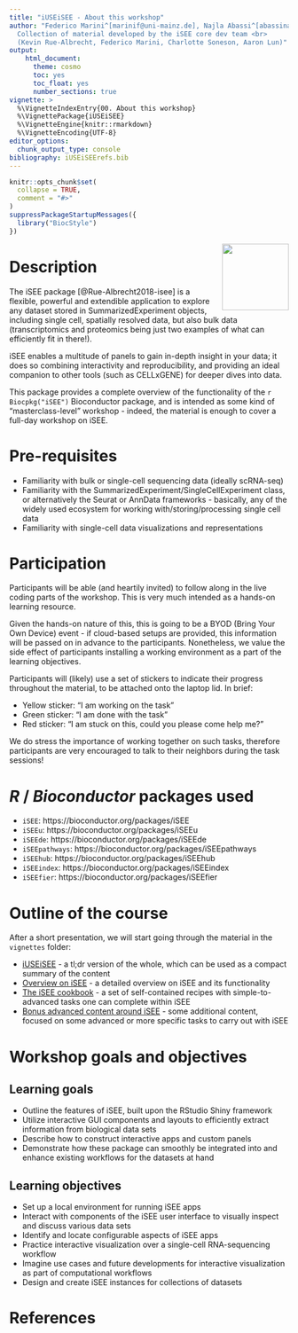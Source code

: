 ```yaml
---
title: "iUSEiSEE - About this workshop"
author: "Federico Marini^[marinif@uni-mainz.de], Najla Abassi^[abassina@uni-mainz.de] <br><hr>
  Collection of material developed by the iSEE core dev team <br>
  (Kevin Rue-Albrecht, Federico Marini, Charlotte Soneson, Aaron Lun)"
output: 
    html_document:
      theme: cosmo
      toc: yes
      toc_float: yes
      number_sections: true
vignette: >
  %\VignetteIndexEntry{00. About this workshop}
  %\VignettePackage{iUSEiSEE}
  %\VignetteEngine{knitr::rmarkdown}
  %\VignetteEncoding{UTF-8}
editor_options: 
  chunk_output_type: console
bibliography: iUSEiSEErefs.bib
---
```



```r
knitr::opts_chunk$set(
  collapse = TRUE,
  comment = "#>"
)
suppressPackageStartupMessages({
  library("BiocStyle")
})
```


<img src="iSEE.png" align="right" alt="" width="120" />

# Description

The iSEE package [@Rue-Albrecht2018-isee] is a flexible, powerful and extendible application to explore any dataset stored in SummarizedExperiment objects, including single cell, spatially resolved data, but also bulk data (transcriptomics and proteomics being just two examples of what can efficiently fit in there!).

iSEE enables a multitude of panels to gain in-depth insight in your data; it does so combining interactivity and reproducibility, and providing an ideal companion to other tools (such as CELLxGENE) for deeper dives into data.

This package provides a complete overview of the functionality of the `r Biocpkg("iSEE")` Bioconductor package, and is intended as some kind of "masterclass-level" workshop - indeed, the material is enough to cover a full-day workshop on iSEE.

# Pre-requisites

* Familiarity with bulk or single-cell sequencing data (ideally scRNA-seq)
* Familiarity with the SummarizedExperiment/SingleCellExperiment class, or 
alternatively the Seurat or AnnData frameworks - basically, any of the widely used 
ecosystem for working with/storing/processing single cell data
* Familiarity with single-cell data visualizations and representations

# Participation

Participants will be able (and heartily invited) to follow along in the live coding parts of the workshop. This is very much intended as a hands-on learning resource.

Given the hands-on nature of this, this is going to be a BYOD (Bring Your Own Device) event - if cloud-based setups are provided, this information will be passed on in advance to the participants.
Nonetheless, we value the side effect of participants installing a working environment as a part of the learning objectives.

Participants will (likely) use a set of stickers to indicate their progress throughout the material, to be attached onto the laptop lid. In brief:

* Yellow sticker: "I am working on the task"
* Green sticker: "I am done with the task"
* Red sticker: "I am stuck on this, could you please come help me?"

We do stress the importance of working together on such tasks, therefore participants are very encouraged to talk to their neighbors during the task sessions!

# _R_ / _Bioconductor_ packages used

* `iSEE`: https://bioconductor.org/packages/iSEE
* `iSEEu`: https://bioconductor.org/packages/iSEEu
* `iSEEde`: https://bioconductor.org/packages/iSEEde
* `iSEEpathways`: https://bioconductor.org/packages/iSEEpathways
* `iSEEhub`: https://bioconductor.org/packages/iSEEhub
* `iSEEindex`: https://bioconductor.org/packages/iSEEindex
* `iSEEfier`: https://bioconductor.org/packages/iSEEfier


# Outline of the course

After a short presentation, we will start going through the material in the `vignettes` folder:

* [iUSEiSEE](iUSEiSEE_01.Rmd) - a tl;dr version of the whole, which can be used as a compact summary of the content
* [Overview on iSEE](iSEE_overview_02.Rmd) - a detailed overview on iSEE and its functionality
* [The iSEE cookbook](iSEE_quickrecipes_03.Rmd) - a set of self-contained recipes with simple-to-advanced tasks one can complete within iSEE
* [Bonus advanced content around iSEE](bonus_content_04.Rmd) - some additional content, focused on some advanced or more specific tasks to carry out with iSEE

# Workshop goals and objectives

## Learning goals

* Outline the features of iSEE, built upon the RStudio Shiny framework
* Utilize interactive GUI components and layouts to efficiently extract information from biological data sets
* Describe how to construct interactive apps and custom panels
* Demonstrate how these package can smoothly be integrated into and enhance existing workflows for the datasets at hand

## Learning objectives

* Set up a local environment for running iSEE apps
* Interact with components of the iSEE user interface to visually inspect and discuss various data sets
* Identify and locate configurable aspects of iSEE apps
* Practice interactive visualization over a single-cell RNA-sequencing workflow
* Imagine use cases and future developments for interactive visualization as part of computational workflows
* Design and create iSEE instances for collections of datasets

# References {-}

